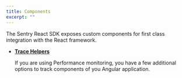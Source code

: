 ```yaml
---
title: Components
excerpt: ""
---
```


The Sentry React SDK exposes custom components for first class integration with the React framework.

- **[Trace Helpers](./tracehelpers/)**

  If you are using Performance monitoring, you have a few additional options to track components of you Angular application.